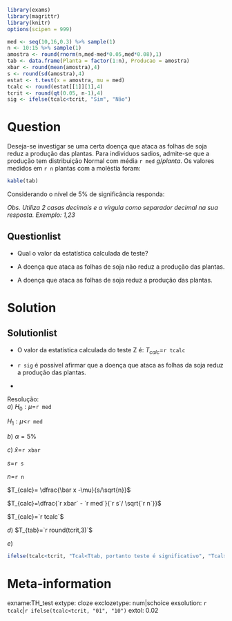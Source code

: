 ```r
library(exams)
library(magrittr)
library(knitr)
options(scipen = 999)

med <- seq(10,16,0.3) %>% sample(1)
n <- 10:15 %>% sample(1)
amostra <- round(rnorm(n,med-med*0.05,med*0.08),1)
tab <- data.frame(Planta = factor(1:n), Producao = amostra)
xbar <- round(mean(amostra),4)
s <- round(sd(amostra),4)
estat <- t.test(x = amostra, mu = med)
tcalc <- round(estat[[1]][1],4)
tcrit <- round(qt(0.05, n-1),4)
sig <- ifelse(tcalc<tcrit, "Sim", "Não")
```
Question
========
Deseja-se investigar se uma certa doença que ataca as folhas de soja reduz a produção das plantas. Para individuos sadios, admite-se que a produção tem distribuição Normal com média `r med` $g/planta$. Os valores medidos em `r n` plantas com a moléstia foram:
```r
kable(tab)
```
Considerando o nível de 5% de significância responda:

*Obs. Utiliza 2 casas decimais e a vírgula como separador decimal na sua resposta. Exemplo: 1,23*

Questionlist
------------
* Qual o valor da estatística calculada de teste?\

* A doença que ataca as folhas de soja não reduz a produção das plantas.

* A doença que ataca as folhas de soja reduz a produção das plantas.

Solution
========

Solutionlist
------------
* O valor da estatística calculada do teste Z é: $T_{calc}=$`r tcalc`

* `r sig` é possível afirmar que a doença que ataca as folhas da soja reduz a produção das plantas.

*

Resolução:\
$a)$ $H_{0}: \mu=$`r med`\

$H_{1}: \mu<$`r med`\

$b)$ $\alpha = 5\%$\

$c)$ $\bar x =$`r xbar`\

$s=$`r s`\

$n=$`r n`\

$T_{calc}= \dfrac{\bar x -\mu}{s/\sqrt{n}}$\

$T_{calc}=\dfrac{`r xbar` - `r med`}{`r s`/ \sqrt{`r n`}}$\

$T_{calc}=`r tcalc`$\

$d)$ $T_{tab}=`r round(tcrit,3)`$\

$e)$ \

```r
ifelse(tcalc<tcrit, "Tcal<Ttab, portanto teste é significativo", "Tcal>Ttab, portanto teste é não significativo")
```

Meta-information
================

exname:TH_test
extype: cloze
exclozetype: num|schoice
exsolution: `r tcalc`|`r ifelse(tcalc<tcrit, "01", "10")`
extol: 0.02


